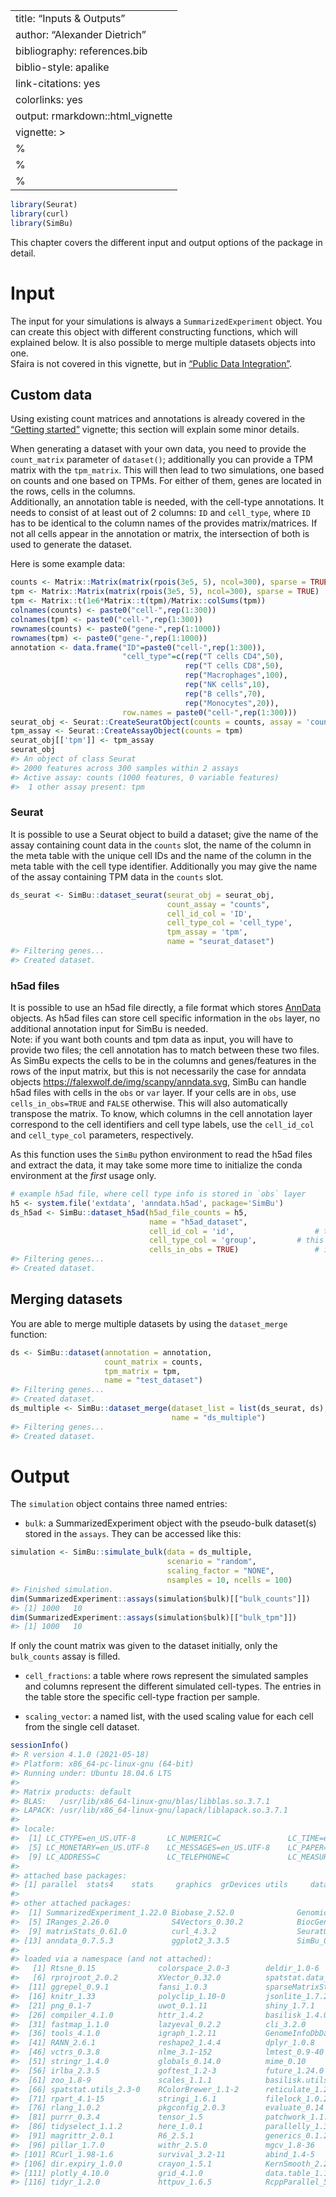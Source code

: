 ----
title: "Inputs & Outputs"
author: "Alexander Dietrich"
bibliography: references.bib
biblio-style: apalike
link-citations: yes
colorlinks: yes
output: rmarkdown::html_vignette
vignette: >
  %\VignetteIndexEntry{Inputs & Outputs}
  %\VignetteEngine{knitr::rmarkdown}
  %\VignetteEncoding{UTF-8}
---




```r
library(Seurat)
library(curl)
library(SimBu)
```

This chapter covers the different input and output options of the package in detail.

# Input

The input for your simulations is always a `SummarizedExperiment` object. You can create this object with different constructing functions, which will explained below. It is also possible to merge multiple datasets objects into one. \
Sfaira is not covered in this vignette, but in ["Public Data Integration"](sfaira_vignette.html).\

## Custom data

Using existing count matrices and annotations is already covered in the ["Getting started"](simulator_documentation.html) vignette; this section will explain some minor details.\

When generating a dataset with your own data, you need to provide the `count_matrix` parameter of `dataset()`; additionally you can provide a TPM matrix with the `tpm_matrix`. This will then lead to two simulations, one based on counts and one based on TPMs. For either of them, genes are located in the rows, cells in the columns.\
Additionally, an annotation table is needed, with the cell-type annotations. It needs to consist of at least out of 2 columns: `ID` and `cell_type`, where `ID` has to be identical to the column names of the provides matrix/matrices. If not all cells appear in the annotation or matrix, the intersection of both is used to generate the dataset. \

Here is some example data:


```r
counts <- Matrix::Matrix(matrix(rpois(3e5, 5), ncol=300), sparse = TRUE)
tpm <- Matrix::Matrix(matrix(rpois(3e5, 5), ncol=300), sparse = TRUE)
tpm <- Matrix::t(1e6*Matrix::t(tpm)/Matrix::colSums(tpm))
colnames(counts) <- paste0("cell-",rep(1:300))
colnames(tpm) <- paste0("cell-",rep(1:300))
rownames(counts) <- paste0("gene-",rep(1:1000))
rownames(tpm) <- paste0("gene-",rep(1:1000))
annotation <- data.frame("ID"=paste0("cell-",rep(1:300)), 
                         "cell_type"=c(rep("T cells CD4",50), 
                                       rep("T cells CD8",50),
                                       rep("Macrophages",100),
                                       rep("NK cells",10),
                                       rep("B cells",70),
                                       rep("Monocytes",20)),
                         row.names = paste0("cell-",rep(1:300)))
seurat_obj <- Seurat::CreateSeuratObject(counts = counts, assay = 'counts', meta.data = annotation)
tpm_assay <- Seurat::CreateAssayObject(counts = tpm)
seurat_obj[['tpm']] <- tpm_assay
seurat_obj
#> An object of class Seurat 
#> 2000 features across 300 samples within 2 assays 
#> Active assay: counts (1000 features, 0 variable features)
#>  1 other assay present: tpm
```


### Seurat

It is possible to use a Seurat object to build a dataset; give the name of the assay containing count data in the `counts` slot, the name of the column in the meta table with the unique cell IDs and the name of the column in the meta table with the cell type identifier. Additionally you may give the name of the assay containing TPM data in the `counts` slot.


```r
ds_seurat <- SimBu::dataset_seurat(seurat_obj = seurat_obj, 
                                   count_assay = "counts", 
                                   cell_id_col = 'ID', 
                                   cell_type_col = 'cell_type', 
                                   tpm_assay = 'tpm',
                                   name = "seurat_dataset")
#> Filtering genes...
#> Created dataset.
```

### h5ad files

It is possible to use an h5ad file directly, a file format which stores [AnnData](https://anndata.readthedocs.io/en/latest/) objects. As h5ad files can store cell specific information in the `obs` layer, no additional annotation input for SimBu is needed. \
Note: if you want both counts and tpm data as input, you will have to provide two files; the cell annotation has to match between these two files. As SimBu expects the cells to be in the columns and genes/features in the rows of the input matrix, but this is not necessarily the case for anndata objects [https://falexwolf.de/img/scanpy/anndata.svg](https://falexwolf.de/img/scanpy/anndata.svg), SimBu can handle h5ad files with cells in the `obs` or `var` layer. If your cells are in `obs`, use  `cells_in_obs=TRUE` and `FALSE` otherwise. This will also automatically transpose the matrix.
To know, which columns in the cell annotation layer correspond to the cell identifiers and cell type labels, use the `cell_id_col` and `cell_type_col` parameters, respectively.\

As this function uses the `SimBu` python environment to read the h5ad files and extract the data, it may take some more time to initialize the conda environment at the *first* usage only. 


```r
# example h5ad file, where cell type info is stored in `obs` layer
h5 <- system.file('extdata', 'anndata.h5ad', package='SimBu')
ds_h5ad <- SimBu::dataset_h5ad(h5ad_file_counts = h5,
                               name = "h5ad_dataset",
                               cell_id_col = 'id',                  # this will use the 'id' column of the metadata as cell identifiers
                               cell_type_col = 'group',         # this will use the 'group' column of the metadata as cell type info
                               cells_in_obs = TRUE)                 # in case your cell information is stored in the var layer, switch to FALSE
#> Filtering genes...
#> Created dataset.
```

## Merging datasets

You are able to merge multiple datasets by using the `dataset_merge` function:


```r
ds <- SimBu::dataset(annotation = annotation,
                     count_matrix = counts,
                     tpm_matrix = tpm,
                     name = "test_dataset")
#> Filtering genes...
#> Created dataset.
ds_multiple <- SimBu::dataset_merge(dataset_list = list(ds_seurat, ds),
                                    name = "ds_multiple")
#> Filtering genes...
#> Created dataset.
```


# Output


The `simulation` object contains three named entries: \

* `bulk`: a SummarizedExperiment object with the pseudo-bulk dataset(s) stored in the `assays`. They can be accessed like this:


```r
simulation <- SimBu::simulate_bulk(data = ds_multiple,
                                   scenario = "random", 
                                   scaling_factor = "NONE",
                                   nsamples = 10, ncells = 100)
#> Finished simulation.
dim(SummarizedExperiment::assays(simulation$bulk)[["bulk_counts"]])
#> [1] 1000   10
dim(SummarizedExperiment::assays(simulation$bulk)[["bulk_tpm"]])
#> [1] 1000   10
```

If only the count matrix was given to the dataset initially, only the `bulk_counts` assay is filled.

* `cell_fractions`: a table where rows represent the simulated samples and columns represent the different simulated cell-types. The entries in the table store the specific cell-type fraction per sample.\

* `scaling_vector`: a named list, with the used scaling value for each cell from the single cell dataset. \


```r
sessionInfo()
#> R version 4.1.0 (2021-05-18)
#> Platform: x86_64-pc-linux-gnu (64-bit)
#> Running under: Ubuntu 18.04.6 LTS
#> 
#> Matrix products: default
#> BLAS:   /usr/lib/x86_64-linux-gnu/blas/libblas.so.3.7.1
#> LAPACK: /usr/lib/x86_64-linux-gnu/lapack/liblapack.so.3.7.1
#> 
#> locale:
#>  [1] LC_CTYPE=en_US.UTF-8       LC_NUMERIC=C               LC_TIME=en_US.UTF-8        LC_COLLATE=en_US.UTF-8    
#>  [5] LC_MONETARY=en_US.UTF-8    LC_MESSAGES=en_US.UTF-8    LC_PAPER=en_US.UTF-8       LC_NAME=C                 
#>  [9] LC_ADDRESS=C               LC_TELEPHONE=C             LC_MEASUREMENT=en_US.UTF-8 LC_IDENTIFICATION=C       
#> 
#> attached base packages:
#> [1] parallel  stats4    stats     graphics  grDevices utils     datasets  methods   base     
#> 
#> other attached packages:
#>  [1] SummarizedExperiment_1.22.0 Biobase_2.52.0              GenomicRanges_1.44.0        GenomeInfoDb_1.28.4        
#>  [5] IRanges_2.26.0              S4Vectors_0.30.2            BiocGenerics_0.38.0         MatrixGenerics_1.4.3       
#>  [9] matrixStats_0.61.0          curl_4.3.2                  SeuratObject_4.0.4          Seurat_4.1.0               
#> [13] anndata_0.7.5.3             ggplot2_3.3.5               SimBu_0.99.2               
#> 
#> loaded via a namespace (and not attached):
#>   [1] Rtsne_0.15              colorspace_2.0-3        deldir_1.0-6            ellipsis_0.3.2          ggridges_0.5.3         
#>   [6] rprojroot_2.0.2         XVector_0.32.0          spatstat.data_2.1-2     leiden_0.3.9            listenv_0.8.0          
#>  [11] ggrepel_0.9.1           fansi_1.0.3             sparseMatrixStats_1.4.2 codetools_0.2-18        splines_4.1.0          
#>  [16] knitr_1.33              polyclip_1.10-0         jsonlite_1.7.2          ica_1.0-2               cluster_2.1.2          
#>  [21] png_0.1-7               uwot_0.1.11             shiny_1.7.1             sctransform_0.3.3       spatstat.sparse_2.1-0  
#>  [26] compiler_4.1.0          httr_1.4.2              basilisk_1.4.0          assertthat_0.2.1        Matrix_1.3-4           
#>  [31] fastmap_1.1.0           lazyeval_0.2.2          cli_3.2.0               later_1.3.0             htmltools_0.5.2        
#>  [36] tools_4.1.0             igraph_1.2.11           GenomeInfoDbData_1.2.6  gtable_0.3.0            glue_1.6.2             
#>  [41] RANN_2.6.1              reshape2_1.4.4          dplyr_1.0.8             Rcpp_1.0.8.3            scattermore_0.8        
#>  [46] vctrs_0.3.8             nlme_3.1-152            lmtest_0.9-40           spatstat.random_2.1-0   xfun_0.30              
#>  [51] stringr_1.4.0           globals_0.14.0          mime_0.10               miniUI_0.1.1.1          lifecycle_1.0.1        
#>  [56] irlba_2.3.5             goftest_1.2-3           future_1.24.0           zlibbioc_1.38.0         MASS_7.3-54            
#>  [61] zoo_1.8-9               scales_1.1.1            basilisk.utils_1.4.0    spatstat.core_2.4-0     promises_1.2.0.1       
#>  [66] spatstat.utils_2.3-0    RColorBrewer_1.1-2      reticulate_1.24         pbapply_1.5-0           gridExtra_2.3          
#>  [71] rpart_4.1-15            stringi_1.6.1           filelock_1.0.2          BiocParallel_1.26.2     bitops_1.0-7           
#>  [76] rlang_1.0.2             pkgconfig_2.0.3         evaluate_0.14           lattice_0.20-44         ROCR_1.0-11            
#>  [81] purrr_0.3.4             tensor_1.5              patchwork_1.1.1         htmlwidgets_1.5.4       cowplot_1.1.1          
#>  [86] tidyselect_1.1.2        here_1.0.1              parallelly_1.30.0       RcppAnnoy_0.0.19        plyr_1.8.7             
#>  [91] magrittr_2.0.1          R6_2.5.1                generics_0.1.2          DelayedArray_0.18.0     DBI_1.1.2              
#>  [96] pillar_1.7.0            withr_2.5.0             mgcv_1.8-36             proxyC_0.2.4            fitdistrplus_1.1-8     
#> [101] RCurl_1.98-1.6          survival_3.2-11         abind_1.4-5             tibble_3.1.6            future.apply_1.8.1     
#> [106] dir.expiry_1.0.0        crayon_1.5.1            KernSmooth_2.23-20      utf8_1.2.2              spatstat.geom_2.3-2    
#> [111] plotly_4.10.0           grid_4.1.0              data.table_1.14.2       digest_0.6.27           xtable_1.8-4           
#> [116] tidyr_1.2.0             httpuv_1.6.5            RcppParallel_5.1.5      munsell_0.5.0           viridisLite_0.4.0
```
